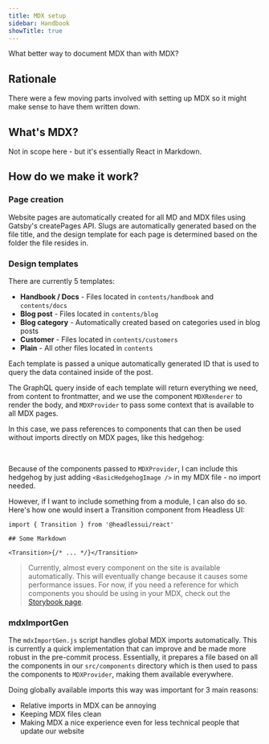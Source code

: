```yaml
---
title: MDX setup
sidebar: Handbook
showTitle: true
---
```



What better way to document MDX than with MDX?

## Rationale

There were a few moving parts involved with setting up MDX so it might make sense to have them written down.

## What's MDX?

Not in scope here - but it's essentially React in Markdown.

## How do we make it work?

### Page creation

Website pages are automatically created for all MD and MDX files using Gatsby's createPages API. Slugs are automatically generated based on the file title, and the design template for each page is determined based on the folder the file resides in.

### Design templates

There are currently 5 templates:

-   **Handbook / Docs** - Files located in `contents/handbook` and `contents/docs`
-   **Blog post** - Files located in `contents/blog`
-   **Blog category** - Automatically created based on categories used in blog posts
-   **Customer** - Files located in `contents/customers`
-   **Plain** - All other files located in `contents`

Each template is passed a unique automatically generated ID that is used to query the data contained inside of the post.

The GraphQL query inside of each template will return everything we need, from content to frontmatter, and we use the component
`MDXRenderer` to render the body, and `MDXProvider` to pass some context that is available to all MDX pages.

In this case, we pass references to components that can then be used without imports directly on MDX pages, like this hedgehog:

<BasicHedgehogImage />
<br />

Because of the components passed to `MDXProvider`, I can include this hedgehog by just adding `<BasicHedgehogImage />` in my
MDX file - no import needed.

However, if I want to include something from a module, I can also do so. Here's how one would insert a Transition component from Headless UI:

```mdx
import { Transition } from '@headlessui/react'

## Some Markdown

<Transition>{/* ... */}</Transition>
```

> Currently, almost every component on the site is available automatically. This will eventually change because it causes some performance issues. For now, if you need a reference for which components you should be using in your MDX, check out the [Storybook page](/handbook/engineering/storybook).

### mdxImportGen

The `mdxImportGen.js` script handles global MDX imports automatically. This is currently a quick implementation that can improve
and be made more robust in the pre-commit process. Essentially, it prepares a file based on all the components in our `src/components` directory
which is then used to pass the components to `MDXProvider`, making them available everywhere.

Doing globally available imports this way was important for 3 main reasons:

-   Relative imports in MDX can be annoying
-   Keeping MDX files clean
-   Making MDX a nice experience even for less technical people that update our website
